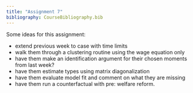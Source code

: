 ```yaml
---
title: "Assignment 7"
bibliography: CourseBibliography.bib
---
```


Some ideas for this assignment:

- extend previous week to case with time limits
- walk them through a clustering routine using the wage equation only
- have them make an identification argument for their chosen moments from last week?
- have them estimate types using matrix diagonalization
- have them evaluate model fit and comment on what they are missing
- have them run a counterfactual with pre: welfare reform.